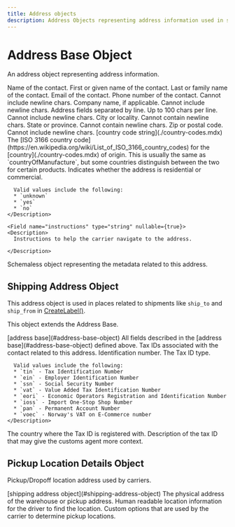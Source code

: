 ```yaml
---
title: Address objects
description: Address Objects representing address information used in shipments.
---
```


Address Base Object
===============================================
An address object representing address information.

<Reference>

  <Field name="name" type="string" nullable={true}>
    <Description>
      Name of the contact.
    </Description>
  </Field>

  <Field name="first_name" type="string" nullable={true}>
    <Description>
      First or given name of the contact.
    </Description>
  </Field>

  <Field name="last_name" type="string" nullable={true}>
    <Description>
      Last or family name of the contact.
    </Description>
  </Field>

  <Field name="email" type="string" nullable={true}>
    <Description>
      Email of the contact.
    </Description>
  </Field>

  <Field name="phone_number" type="string" nullable={true}>
    <Description>
      Phone number of the contact. Cannot include newline chars.
    </Description>
  </Field>

  <Field name="company_name" type="string" nullable={true}>
    <Description>
        Company name, if applicable. Cannot include newline chars.
    </Description>
  </Field>

  <Field name="address_lines[]" type="string[]" nullable={true}>
    <Description>
      Address fields separated by line. Up to 100 chars per line. Cannot include newline chars.
    </Description>
  </Field>

  <Field name="city_locality" type="string" nullable={true}>
    <Description> 
      City or locality. Cannot contain newline chars.
    </Description>
  </Field>

  <Field name="state_province" type="string" nullable={true}>
    <Description>
      State or province. Cannot contain newline chars.
    </Description>
  </Field>

  <Field name="postal_code" type="string" nullable={false}>
    <Description>
      Zip or postal code. Cannot include newline chars.
    </Description>
  </Field>

  <Field name="country_code" nullable={false}>
    <Type>
      [country code string](./country-codes.mdx)
    </Type>
    <Description>
      The [ISO 3166 country code](https://en.wikipedia.org/wiki/List_of_ISO_3166_country_codes) for the [country](./country-codes.mdx) of origin. This is usually the same as `countryOfManufacture`, but some countries distinguish between the two for certain products.
    </Description>
  </Field>

  <Field name="address_residential_indicator" type="string" nullable={true}>
    <Description>
      Indicates whether the address is residential or commercial.

      Valid values include the following:
      * `unknown`
      * `yes`
      * `no`
    </Description>
  </Field>

    <Field name="instructions" type="string" nullable={true}>
    <Description>
      Instructions to help the carrier navigate to the address.

    </Description>
  </Field>

  <Field name="address_metadata" type="object" nullable={true}>
    <Description>
      Schemaless object representing the metadata related to this address.
    </Description>
  </Field>

</Reference>

Shipping Address Object
---------------------------
This address object is used in places related to shipments like `ship_to` and `ship_from` in [CreateLabel()](./methods/create-label.mdx).

This object extends the Address Base.


<Reference>

  <Field name="...Address Base" nullable={false}>
    <Type>
      [address base](#address-base-object)
    </Type>
    <Description>
      All fields described in the [address base](#address-base-object) defined above.
    </Description>
  </Field>

  <Field name="tax_identifiers" type="object" nullable={true}>
    <Description>
      Tax IDs associated with the contact related to this address.
    </Description>
  </Field>

  <Field name="tax_identifiers.id" type="string" nullable={false}>
    <Description>
      Identification number.
    </Description>
  </Field>

  <Field name="tax_identifiers.type" type="string" nullable={false}>
    <Description>
      The Tax ID type.

      Valid values include the following:
      * `tin` - Tax Identification Number
      * `ein` - Employer Identification Number
      * `ssn` - Social Security Number
      * `vat` - Value Added Tax Identification Number
      * `eori` - Economic Operators Registration and Identification Number
      * `ioss` - Import One-Stop Shop Number
      * `pan` - Permanent Account Number
      * `voec` - Norway's VAT on E-Commerce number
    </Description>
  </Field>

  <Field name="tax_identifiers.registration_county" type="string" nullable={true}>
    <Description>
      The country where the Tax ID is registered with.
    </Description>
  </Field>

  <Field name="tax_identifiers.description" type="string" nullable={true}>
    <Description>
      Description of the tax ID that may give the customs agent more context.
    </Description>
  </Field>

</Reference>

Pickup Location Details Object
---------------------------
Pickup/Dropoff location address used by carriers.

<Reference>

  <Field name="pickup_address" nullable={true}>
    <Type>
      [shipping address object](#shipping-address-object)
    </Type>
    <Description>
      The physical address of the warehouse or pickup address.
    </Description>
  </Field>

  <Field name="location_notes" type="string" nullable={true}>
    <Description>
      Human readable location information for the driver to find the location.
    </Description>
  </Field>

  <Field name="pickup_options" type="object" nullable={true}>
    <Description>
      Custom options that are used by the carrier to determine pickup locations.
    </Description>
  </Field>

</Reference>